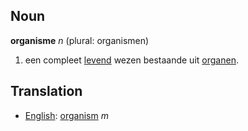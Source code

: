 ==Noun==
'''organisme''' ''n'' (plural: organismen)
# een compleet [[leven|levend]] wezen bestaande uit [[organen]].

==Translation==
*[[English]]: [[organism]] ''m''